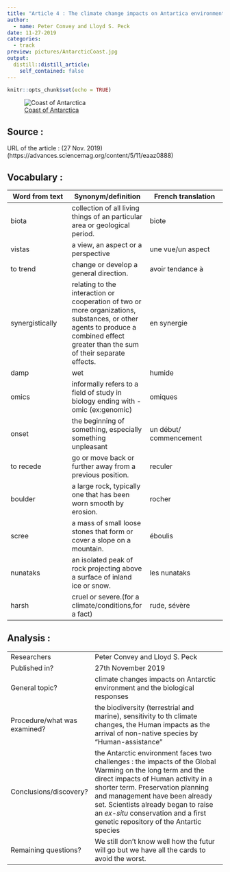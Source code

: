 ```yaml
---
title: "Article 4 : The climate change impacts on Antartica environment and biota responses"
author:
  - name: Peter Convey and Lloyd S. Peck
date: 11-27-2019
categories:
  - track
preview: pictures/AntarcticCoast.jpg
output:
  distill::distill_article:
    self_contained: false
---
```


```r
knitr::opts_chunk$set(echo = TRUE)
```


![[Coast of Antarctica](http://www.da-voda.com/files/antarktida_skaly.jpg)](pictures/AntarcticCoast.jpg)

## Source :

URL of the article : (27 Nov. 2019)
(https://advances.sciencemag.org/content/5/11/eaaz0888)

## Vocabulary :

| Word from text | Synonym/definition | French translation |
|----------------|--------------------|--------------------|
| biota | collection of all living things of an particular area or geological period. | biote |
| vistas | a view, an aspect or a perspective | une vue/un aspect |
| to trend | change or develop a general direction. | avoir tendance à |
| synergistically | relating to the interaction or cooperation of two or more organizations, substances, or other agents to produce a combined effect greater than the sum of their separate effects. | en synergie |
| damp | wet | humide |
| omics | informally refers to a field of study in biology ending with -omic (ex:genomic) | omiques |
| onset | the beginning of something, especially something unpleasant | un début/ commencement |
| to recede | go or move back or further away from a previous position. | reculer |
| boulder | a large rock, typically one that has been worn smooth by erosion. | rocher |
| scree | a mass of small loose stones that form or cover a slope on a mountain. | éboulis |
| nunataks | an isolated peak of rock projecting above a surface of inland ice or snow. | les nunataks |
| harsh | cruel or severe.(for a climate/conditions,for a fact) | rude, sévère |

## Analysis :

|                              |                                                                     |
| ---------------------------- | ------------------------------------------------------------------- |
| Researchers                  | Peter Convey and Lloyd S. Peck |
| Published in?                | 27th November 2019 |
| General topic?               | climate changes impacts on Antarctic environment and the biological responses |
| Procedure/what was examined? | the biodiversity (terrestrial and marine), sensitivity to th climate changes, the Human impacts as the arrival of non-native species by "Human-assistance" |
| Conclusions/discovery?       | the Antarctic environment faces two challenges : the impacts of the Global Warming on the long term and the direct impacts of Human activity in a shorter term. Preservation planning and management have been already set. Scientists already began to raise an *ex-situ* conservation and a first genetic repository of the Antartic species  |
| Remaining questions?         | We still don't know well how the futur will go but we have all the cards to avoid the worst. |



